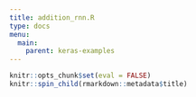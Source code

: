 ```yaml
---
title: addition_rnn.R
type: docs
menu:
  main:
    parent: keras-examples
---
```


```r
knitr::opts_chunk$set(eval = FALSE)
knitr::spin_child(rmarkdown::metadata$title)
```
